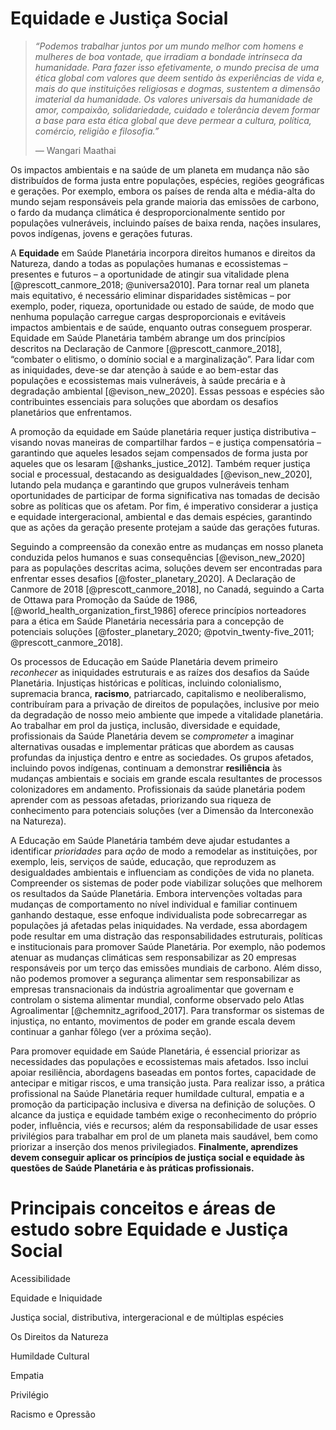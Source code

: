 # Equidade e Justiça Social

> *"Podemos trabalhar juntos por um mundo melhor com homens e mulheres de boa vontade, que irradiam a bondade intrínseca da humanidade. Para fazer isso efetivamente, o mundo precisa de uma ética global com valores que deem sentido às experiências de vida e, mais do que instituições religiosas e dogmas, sustentem a dimensão imaterial da humanidade. Os valores universais da humanidade de amor, compaixão, solidariedade, cuidado e tolerância devem formar a base para esta ética global que deve permear a cultura, política, comércio, religião e filosofia."*
>
> *---* Wangari Maathai

Os impactos ambientais e na saúde de um planeta em mudança não são distribuídos de forma justa entre populações, espécies, regiões geográficas e gerações. Por exemplo, embora os países de renda alta e média-alta do mundo sejam responsáveis pela grande maioria das emissões de carbono, o fardo da mudança climática é desproporcionalmente sentido por populações vulneráveis, incluindo países de baixa renda, nações insulares, povos indígenas, jovens e gerações futuras.

A **Equidade** em Saúde Planetária incorpora direitos humanos e direitos da Natureza, dando a todas as populações humanas e ecossistemas -- presentes e futuros -- a oportunidade de atingir sua vitalidade plena [@prescott_canmore_2018; @universa2010]. Para tornar real um planeta mais equitativo, é necessário eliminar disparidades sistêmicas -- por exemplo, poder, riqueza, oportunidade ou estado de saúde, de modo que nenhuma população carregue cargas desproporcionais e evitáveis impactos ambientais e de saúde, enquanto outras conseguem prosperar. Equidade em Saúde Planetária também abrange um dos princípios descritos na Declaração de Canmore [@prescott_canmore_2018], "combater o elitismo, o domínio social e a marginalização". Para lidar com as iniquidades, deve-se dar atenção à saúde e ao bem-estar das populações e ecossistemas mais vulneráveis, à saúde precária e à degradação ambiental [@evison_new_2020]. Essas pessoas e espécies são contribuintes essenciais para soluções que abordam os desafios planetários que enfrentamos.

A promoção da equidade em Saúde planetária requer justiça distributiva -- visando novas maneiras de compartilhar fardos -- e justiça compensatória -- garantindo que aqueles lesados sejam compensados de forma justa por aqueles que os lesaram [@shanks_justice_2012]. Também requer justiça social e processual, destacando as desigualdades [@evison_new_2020], lutando pela mudança e garantindo que grupos vulneráveis tenham oportunidades de participar de forma significativa nas tomadas de decisão sobre as políticas que os afetam. Por fim, é imperativo considerar a justiça e equidade intergeracional, ambiental e das demais espécies, garantindo que as ações da geração presente protejam a saúde das gerações futuras.

Seguindo a compreensão da conexão entre as mudanças em nosso planeta conduzida pelos humanos e suas consequências [@evison_new_2020] para as populações descritas acima, soluções devem ser encontradas para enfrentar esses desafios [@foster_planetary_2020]. A Declaração de Canmore de 2018 [@prescott_canmore_2018], no Canadá, seguindo a Carta de Ottawa para Promoção da Saúde de 1986, [@world_health_organization_first_1986] oferece princípios norteadores para a ética em Saúde Planetária necessária para a concepção de potenciais soluções [@foster_planetary_2020; @potvin_twenty-five_2011; @prescott_canmore_2018].

Os processos de Educação em Saúde Planetária devem primeiro *reconhecer* as iniquidades estruturais e as raízes dos desafios da Saúde Planetária. Injustiças históricas e políticas, incluindo colonialismo, supremacia branca, **racismo**, patriarcado, capitalismo e neoliberalismo, contribuíram para a privação de direitos de populações, inclusive por meio da degradação de nosso meio ambiente que impede a vitalidade planetária. Ao trabalhar em prol da justiça, inclusão, diversidade e equidade, profissionais da Saúde Planetária devem se *comprometer* a imaginar alternativas ousadas e implementar práticas que abordem as causas profundas da injustiça dentro e entre as sociedades. Os grupos afetados, incluindo povos indígenas, continuam a demonstrar **resiliência** às mudanças ambientais e sociais em grande escala resultantes de processos colonizadores em andamento. Profissionais da saúde planetária podem aprender com as pessoas afetadas, priorizando sua riqueza de conhecimento para potenciais soluções (ver a Dimensão da Interconexão na Natureza).

A Educação em Saúde Planetária também deve ajudar estudantes a identificar *prioridades* para *ação* de modo a remodelar as instituições, por exemplo, leis, serviços de saúde, educação, que reproduzem as desigualdades ambientais e influenciam as condições de vida no planeta. Compreender os sistemas de poder pode viabilizar soluções que melhorem os resultados da Saúde Planetária. Embora intervenções voltadas para mudanças de comportamento no nível individual e familiar continuem ganhando destaque, esse enfoque individualista pode sobrecarregar as populações já afetadas pelas iniquidades. Na verdade, essa abordagem pode resultar em uma distração das responsabilidades estruturais, políticas e institucionais para promover Saúde Planetária. Por exemplo, não podemos atenuar as mudanças climáticas sem responsabilizar as 20 empresas responsáveis ​​por um terço das emissões mundiais de carbono. Além disso, não podemos promover a segurança alimentar sem responsabilizar as empresas transnacionais da indústria agroalimentar que governam e controlam o sistema alimentar mundial, conforme observado pelo Atlas Agroalimentar [@chemnitz_agrifood_2017]. Para transformar os sistemas de injustiça, no entanto, movimentos de poder em grande escala devem continuar a ganhar fôlego (ver a próxima seção).

Para promover equidade em Saúde Planetária, é essencial priorizar as necessidades das populações e ecossistemas mais afetados. Isso inclui apoiar resiliência, abordagens baseadas em pontos fortes, capacidade de antecipar e mitigar riscos, e uma transição justa. Para realizar isso, a prática profissional na Saúde Planetária requer humildade cultural, empatia e a promoção da participação inclusiva e diversa na definição de soluções. O alcance da justiça e equidade também exige o reconhecimento do próprio poder, influência, viés e recursos; além da responsabilidade de usar esses privilégios para trabalhar em prol de um planeta mais saudável, bem como priorizar a inserção dos menos privilegiados. **Finalmente, aprendizes devem conseguir aplicar os princípios de justiça social e equidade às questões de Saúde Planetária e às práticas profissionais.**

# **Principais conceitos e áreas de estudo sobre Equidade e Justiça Social** {.unnumbered}

Acessibilidade

Equidade e Iniquidade

Justiça social, distributiva, intergeracional e de múltiplas espécies

Os Direitos da Natureza

Humildade Cultural

Empatia

Privilégio

Racismo e Opressão
